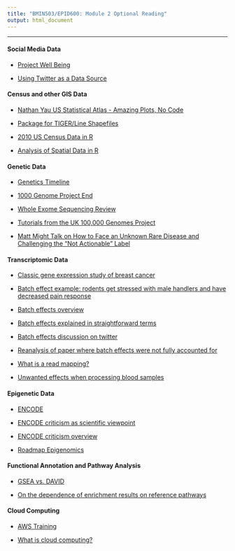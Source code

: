 ```yaml
---
title: "BMIN503/EPID600: Module 2 Optional Reading"
output: html_document
---
```

***

#### Social Media Data

- [Project Well Being](http://wwbp.org/)

- [Using Twitter as a Data Source](http://blogs.lse.ac.uk/impactofsocialsciences/2015/07/10/social-media-research-tools-overview/)

#### Census and other GIS Data

- [Nathan Yau US Statistical Atlas - Amazing Plots, No Code](http://flowingdata.com/2015/06/16/reviving-the-statistical-atlas-of-the-united-states-with-new-data/)

- [Package for TIGER/Line Shapefiles](https://rpubs.com/walkerke/tigris)

- [2010 US Census Data in R](https://cran.r-project.org/web/packages/UScensus2010/index.html)

- [Analysis of Spatial Data in R](https://cran.r-project.org/web/views/Spatial.html)

#### Genetic Data

- [Genetics Timeline](https://unlockinglifescode.org/timeline)

- [1000 Genome Project End](http://www.wired.com/2015/09/power-1000-genomes/)

- [Whole Exome Sequencing Review](http://www.nature.com/jhg/journal/v59/n1/full/jhg2013114a.html)

- [Tutorials from the UK 100,000 Genomes Project](http://www.genomicsengland.co.uk/the-100000-genomes-project/understanding-genomics/)

- [Matt Might Talk on How to Face an Unknown Rare Disease and Challenging the "Not Actionable" Label](https://youtu.be/rx0kK6VnLSc)


#### Transcriptomic Data

- [Classic gene expression study of breast cancer](http://www.nature.com/nature/journal/v415/n6871/full/415530a.html)

- [Batch effect example: rodents get stressed with male handlers and have decreased pain response](http://www.nature.com/news/male-researchers-stress-out-rodents-1.15106)

- [Batch effects overview](http://www.nature.com/nrg/journal/v11/n10/full/nrg2825.html)

- [Batch effects explained in straightforward terms](http://simplystatistics.org/2015/05/20/is-it-species-or-is-it-batch-they-are-confounded-so-we-cant-know/)

- [Batch effects discussion on twitter](http://www.nature.com/news/potential-flaws-in-genomics-paper-scrutinized-on-twitter-1.17591)

- [Reanalysis of paper where batch effects were not fully accounted for](http://f1000research.com/articles/4-121/v1)

- [What is a read mapping?](https://liorpachter.wordpress.com/2015/11/01/what-is-a-read-mapping/)

- [Unwanted effects when processing blood samples](http://www.pnas.org/content/111/47/16802.short)


#### Epigenetic Data

- [ENCODE](http://www.genome.gov/10005107)

- [ENCODE criticism as scientific viewpoint](http://www.pnas.org/content/110/14/5294)

- [ENCODE criticism overview](http://blogs.nature.com/news/2012/09/fighting-about-encode-and-junk.html)

- [Roadmap Epigenomics](http://www.roadmapepigenomics.org/)

#### Functional Annotation and Pathway Analysis

- [GSEA vs. DAVID](http://genomespot.blogspot.com.au/2016/02/pathway-analysis-david-versus-gsea.html)

- [On the dependence of enrichment results on reference pathways](http://biorxiv.org/content/early/2016/04/19/049288)

#### Cloud Computing

- [AWS Training](https://aws.amazon.com/training/intro_series/)

- [What is cloud computing?](https://aws.amazon.com/what-is-cloud-computing/)
